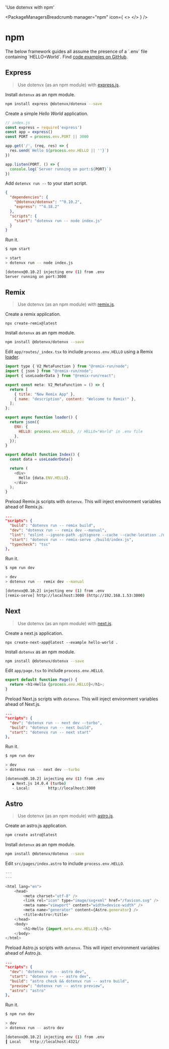 
  'Use dotenvx with npm'

<PackageManagersBreadcrumb manager="npm" icon={
  <>
    <NpmIcon className="w-10 h-10 text-[#CB3837]" />
  </>
} />
# npm
<GuideHeading lead={description} />

<Note>
  The below framework guides all assume the presence of a `.env` file containing `HELLO=World`. Find <a href="https://github.com/dotenvx/examples/tree/master/package-managers/npm">code examples on GitHub</a>.
</Note>

## Express

> Use dotenvx (as an npm module) with [express.js](https://github.com/expressjs/express).

Install `dotenvx` as an npm module.

```bash
npm install express @dotenvx/dotenvx --save
```

Create a simple *Hello World* application.

```js {{ title: "index.js" }}
// index.js
const express = require('express')
const app = express()
const PORT = process.env.PORT || 3000

app.get('/', (req, res) => {
  res.send(`Hello ${process.env.HELLO || ''}`)
})

app.listen(PORT, () => {
  console.log(`Server running on port:${PORT}`)
})
```

Add `dotenvx run --` to your start script.

```json {{ title: "package.json" }}
{
  "dependencies": {
    "@dotenvx/dotenvx": "^0.10.2",
    "express": "^4.18.2"
  },
  "scripts": {
    "start": "dotenvx run -- node index.js"
  }
}
```

Run it.

```bash {{title: "npm start"}}
$ npm start

> start
> dotenvx run -- node index.js

[dotenvx@0.10.2] injecting env (1) from .env
Server running on port:3000
```

## Remix

> Use dotenvx (as an npm module) with [remix.js](https://github.com/remix-run/remix).

Create a remix application.

```
npx create-remix@latest
```

Install `dotenvx` as an npm module.

```bash
npm install @dotenvx/dotenvx --save
```

Edit `app/routes/_index.tsx` to include `process.env.HELLO` using a Remix [loader](https://remix.run/docs/en/main/route/loader).

```js {{ title: 'app/routes/_index.tsx' }}
import type { V2_MetaFunction } from "@remix-run/node";
import { json } from "@remix-run/node";
import { useLoaderData } from "@remix-run/react";

export const meta: V2_MetaFunction = () => {
  return [
    { title: "New Remix App" },
    { name: "description", content: "Welcome to Remix!" },
  ];
};

export async function loader() {
  return json({
    ENV: {
      HELLO: process.env.HELLO, // HELLO="World" in .env file
    },
  });
}

export default function Index() {
  const data = useLoaderData()

  return (
    <div>
      Hello {data.ENV.HELLO}.
    </div>
  );
}
```

Preload Remix.js scripts with `dotenvx`. This will inject environment variables ahead of Remix.js.

```json {{ title: 'package.json' }}
...
"scripts": {
  "build": "dotenvx run -- remix build",
  "dev": "dotenvx run -- remix dev --manual",
  "lint": "eslint --ignore-path .gitignore --cache --cache-location ./node_modules/.cache/eslint .",
  "start": "dotenvx run -- remix-serve ./build/index.js",
  "typecheck": "tsc"
},
```

Run it.

```bash {{ title: 'npm run dev' }}
$ npm run dev

> dev
> dotenvx run -- remix dev --manual

[dotenvx@0.10.2] injecting env (1) from .env
[remix-serve] http://localhost:3000 (http://192.168.1.53:3000)
```

## Next

> Use dotenvx (as an npm module) with [next.js](https://github.com/vercel/next.js).

Create a next.js application.

```
npx create-next-app@latest --example hello-world .
```

Install `dotenvx` as an npm module.

```bash
npm install @dotenvx/dotenvx --save
```

Edit `app/page.tsx` to include `process.env.HELLO`.

```js {{ title: 'pages/index.tsx' }}
export default function Page() {
  return <h1>Hello {process.env.HELLO}</h1>;
}
```

Preload Next.js scripts with `dotenvx`. This will inject environment variables ahead of Next.js.

```json {{ title: 'package.json' }}
...
"scripts": {
  "dev": "dotenvx run -- next dev --turbo",
  "build": "dotenvx run -- next build",
  "start": "dotenvx run -- next start"
},
```

Run it.

```bash {{ title: 'npm run dev' }}
$ npm run dev

> dev
> dotenvx run -- next dev --turbo

[dotenvx@0.10.2] injecting env (1) from .env
   ▲ Next.js 14.0.4 (turbo)
   - Local:        http://localhost:3000
```

## Astro

> Use dotenvx (as an npm module) with [astro.js](https://github.com/withastro/astro).

Create an astro.js application.

```bash
npm create astro@latest
```

Install `dotenvx` as an npm module.

```bash
npm install @dotenvx/dotenvx --save
```

Edit `src/pages/index.astro` to include `process.env.HELLO`.

```js {{ title: 'src/pages/index.astro' }}
---
---

<html lang="en">
    <head>
        <meta charset="utf-8" />
        <link rel="icon" type="image/svg+xml" href="/favicon.svg" />
        <meta name="viewport" content="width=device-width" />
        <meta name="generator" content={Astro.generator} />
        <title>Astro</title>
    </head>
    <body>
        <h1>Hello {import.meta.env.HELLO}.</h1>
    </body>
</html>
```

Preload Astro.js scripts with `dotenvx`. This will inject environment variables ahead of Astro.js.

```json {{ title: 'package.json' }}
...
"scripts": {
  "dev": "dotenvx run -- astro dev",
  "start": "dotenvx run -- astro dev",
  "build": "astro check && dotenvx run -- astro build",
  "preview": "dotenvx run -- astro preview",
  "astro": "astro"
},
```

Run it.

```bash {{ title: 'npm run dev' }}
$ npm run dev

> dev
> dotenvx run -- astro dev

[dotenvx@0.10.2] injecting env (1) from .env
┃ Local    http://localhost:4321/
```

